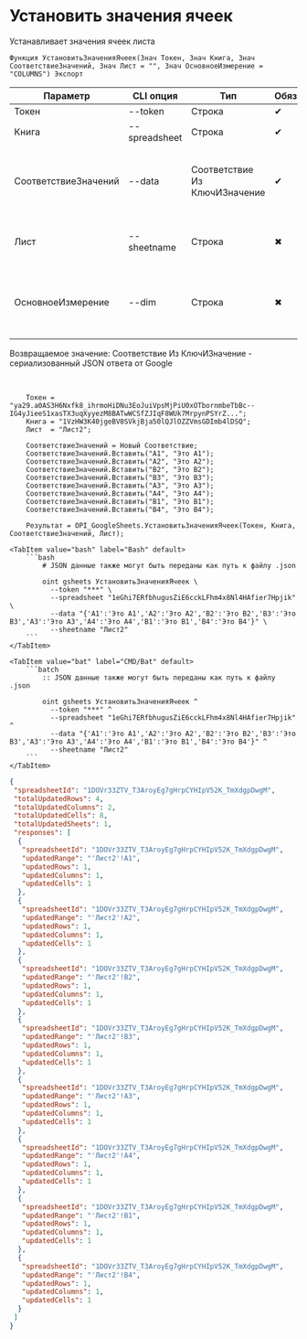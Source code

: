 ﻿---
sidebar_position: 1
description: Установить значения ячеек и другие функции для работы с Google Sheets в Открытом пакете интеграций - бесплатной open-source библиотеке интеграций для 1С:Предприятие 8, OneScript и CLI
keywords: [1C, 1С, 1С:Предприятие, 1С:Предприятие 8.3, API, Интеграция, Сервисы, Обмен, OneScript, CLI, Google Sheets]
---


# Установить значения ячеек
 Устанавливает значения ячеек листа



`Функция УстановитьЗначенияЯчеек(Знач Токен, Знач Книга, Знач СоответствиеЗначений, Знач Лист = "", Знач ОсновноеИзмерение = "COLUMNS") Экспорт`

  | Параметр | CLI опция | Тип | Обяз. | Назначение |
  |-|-|-|-|-|
  | Токен | --token | Строка | &#x2714; | Токен |
  | Книга | --spreadsheet | Строка | &#x2714; | ID книги |
  | СоответствиеЗначений | --data | Соответствие Из КлючИЗначение | &#x2714; | Данные заполнения, где ключ это имя ячейки вида A1 |
  | Лист | --sheetname | Строка | &#x2716; | Имя листа (первый лист по умолчанию) |
  | ОсновноеИзмерение | --dim | Строка | &#x2716; | Основное измерение при заполнении диапазона массивом |

  
  Возвращаемое значение:   Соответствие Из КлючИЗначение - сериализованный JSON ответа от Google

<br/>




```bsl title="Пример использования для 1С:Предприятие/OneScript"
    Токен = "ya29.a0AS3H6Nxfk8_ihrmoHiDNu3EoJuiVpsMjPiU0xOTbornmbeTbBc--IG4yJieeS1xasTX3uqXyyezM8BATwWCSfZJIqF8WUk7MrpynPSYrZ...";
    Книга = "1VzHW3K40jgeBV0SVkjBja50lQJlOZZVmsGDImb4lDSQ";
    Лист  = "Лист2";

    СоответствиеЗначений = Новый Соответствие;
    СоответствиеЗначений.Вставить("A1", "Это A1");
    СоответствиеЗначений.Вставить("A2", "Это A2");
    СоответствиеЗначений.Вставить("B2", "Это B2");
    СоответствиеЗначений.Вставить("B3", "Это B3");
    СоответствиеЗначений.Вставить("A3", "Это A3");
    СоответствиеЗначений.Вставить("A4", "Это A4");
    СоответствиеЗначений.Вставить("B1", "Это B1");
    СоответствиеЗначений.Вставить("B4", "Это B4");

    Результат = OPI_GoogleSheets.УстановитьЗначенияЯчеек(Токен, Книга, СоответствиеЗначений, Лист);
```
    

 <Tabs>
  
    <TabItem value="bash" label="Bash" default>
        ```bash
            # JSON данные также могут быть переданы как путь к файлу .json
            
            oint gsheets УстановитьЗначенияЯчеек \
              --token "***" \
              --spreadsheet "1eGhi7ERfbhugusZiE6cckLFhm4x8Nl4HAfier7Hpjik" \
              --data "{'A1':'Это A1','A2':'Это A2','B2':'Это B2','B3':'Это B3','A3':'Это A3','A4':'Это A4','B1':'Это B1','B4':'Это B4'}" \
              --sheetname "Лист2"
        ```
    </TabItem>
  
    <TabItem value="bat" label="CMD/Bat" default>
        ```batch
            :: JSON данные также могут быть переданы как путь к файлу .json
            
            oint gsheets УстановитьЗначенияЯчеек ^
              --token "***" ^
              --spreadsheet "1eGhi7ERfbhugusZiE6cckLFhm4x8Nl4HAfier7Hpjik" ^
              --data "{'A1':'Это A1','A2':'Это A2','B2':'Это B2','B3':'Это B3','A3':'Это A3','A4':'Это A4','B1':'Это B1','B4':'Это B4'}" ^
              --sheetname "Лист2"
        ```
    </TabItem>
</Tabs>


```json title="Результат"
{
 "spreadsheetId": "1DOVr33ZTV_T3AroyEg7gHrpCYHIpV52K_TmXdgpDwgM",
 "totalUpdatedRows": 4,
 "totalUpdatedColumns": 2,
 "totalUpdatedCells": 8,
 "totalUpdatedSheets": 1,
 "responses": [
  {
   "spreadsheetId": "1DOVr33ZTV_T3AroyEg7gHrpCYHIpV52K_TmXdgpDwgM",
   "updatedRange": "'Лист2'!A1",
   "updatedRows": 1,
   "updatedColumns": 1,
   "updatedCells": 1
  },
  {
   "spreadsheetId": "1DOVr33ZTV_T3AroyEg7gHrpCYHIpV52K_TmXdgpDwgM",
   "updatedRange": "'Лист2'!A2",
   "updatedRows": 1,
   "updatedColumns": 1,
   "updatedCells": 1
  },
  {
   "spreadsheetId": "1DOVr33ZTV_T3AroyEg7gHrpCYHIpV52K_TmXdgpDwgM",
   "updatedRange": "'Лист2'!B2",
   "updatedRows": 1,
   "updatedColumns": 1,
   "updatedCells": 1
  },
  {
   "spreadsheetId": "1DOVr33ZTV_T3AroyEg7gHrpCYHIpV52K_TmXdgpDwgM",
   "updatedRange": "'Лист2'!B3",
   "updatedRows": 1,
   "updatedColumns": 1,
   "updatedCells": 1
  },
  {
   "spreadsheetId": "1DOVr33ZTV_T3AroyEg7gHrpCYHIpV52K_TmXdgpDwgM",
   "updatedRange": "'Лист2'!A3",
   "updatedRows": 1,
   "updatedColumns": 1,
   "updatedCells": 1
  },
  {
   "spreadsheetId": "1DOVr33ZTV_T3AroyEg7gHrpCYHIpV52K_TmXdgpDwgM",
   "updatedRange": "'Лист2'!A4",
   "updatedRows": 1,
   "updatedColumns": 1,
   "updatedCells": 1
  },
  {
   "spreadsheetId": "1DOVr33ZTV_T3AroyEg7gHrpCYHIpV52K_TmXdgpDwgM",
   "updatedRange": "'Лист2'!B1",
   "updatedRows": 1,
   "updatedColumns": 1,
   "updatedCells": 1
  },
  {
   "spreadsheetId": "1DOVr33ZTV_T3AroyEg7gHrpCYHIpV52K_TmXdgpDwgM",
   "updatedRange": "'Лист2'!B4",
   "updatedRows": 1,
   "updatedColumns": 1,
   "updatedCells": 1
  }
 ]
}
```

